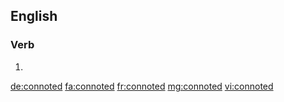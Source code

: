 ==English==

===Verb===
{{head|en}}

# {{en-past of|connote}}

[[de:connoted]]
[[fa:connoted]]
[[fr:connoted]]
[[mg:connoted]]
[[vi:connoted]]